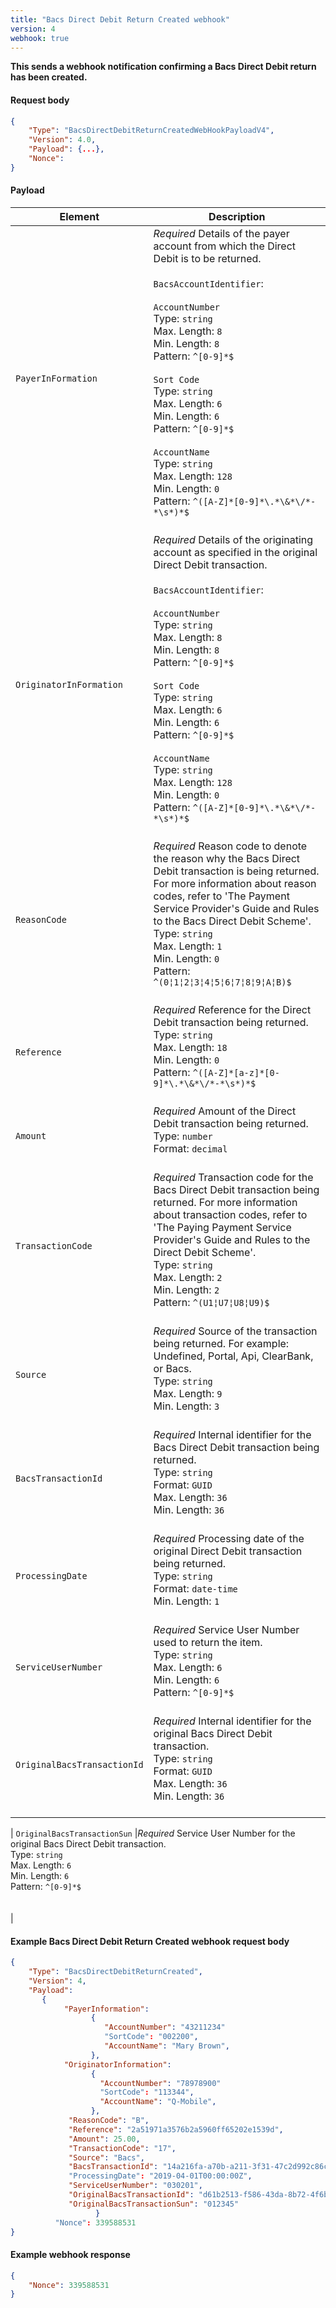 ```yaml
---
title: "Bacs Direct Debit Return Created webhook"
version: 4
webhook: true
---
```


**This sends a webhook notification confirming a Bacs Direct Debit return has been created.**

#### Request body

```json
{
    "Type": "BacsDirectDebitReturnCreatedWebHookPayloadV4",
    "Version": 4.0,
    "Payload": {...},
    "Nonce":
}
```

#### Payload
| Element                       | Description                                                                                                                                                                                                                                                                                                                                                                                                                                                                                                                                                                                                                                                                                                                                                                                                                             |
|-------------------------------|-----------------------------------------------------------------------------------------------------------------------------------------------------------------------------------------------------------------------------------------------------------------------------------------------------------------------------------------------------------------------------------------------------------------------------------------------------------------------------------------------------------------------------------------------------------------------------------------------------------------------------------------------------------------------------------------------------------------------------------------------------------------------------------------------------------------------------------------|
| `PayerInFormation`               |*Required* Details of the payer account from which the Direct Debit is to be returned.<br /><br />`BacsAccountIdentifier`:<br /><br />`AccountNumber`<br />        Type: `string` <br />        Max. Length: `8`<br />        Min. Length: `8`<br />        Pattern: `^[0-9]*$`<br /><br />`Sort Code`<br />        Type: `string`<br />        Max. Length: `6`<br />        Min. Length: `6`<br />        Pattern: `^[0-9]*$`<br /><br />`AccountName`<br />        Type: `string`<br />        Max. Length: `128`<br />        Min. Length: `0`<br />        Pattern: `^([A-Z]*[0-9]*\.*\&*\/*-*\s*)*$`<br /> <br />                                                                                                                                                                                                                                                                                                                                                                                                                                                                    
| `OriginatorInFormation`                      |*Required*  Details of the originating account as specified in the original Direct Debit transaction.<br /><br />`BacsAccountIdentifier`:<br /><br />`AccountNumber`<br />        Type: `string` <br />        Max. Length: `8`<br />        Min. Length: `8`<br />        Pattern: `^[0-9]*$`<br /><br />`Sort Code`<br />        Type: `string`<br />        Max. Length: `6`<br />        Min. Length: `6`<br />        Pattern: `^[0-9]*$`<br /><br />`AccountName`<br />        Type: `string`<br />        Max. Length: `128`<br />        Min. Length: `0`<br />        Pattern: `^([A-Z]*[0-9]*\.*\&*\/*-*\s*)*$`<br /> <br />                                                                                                                                                                                                                                                                                                                                                                                                                                                                                                                                                                                                                                                                                                                                                                                                              |
| `ReasonCode`       |*Required* Reason code to denote the reason why the Bacs Direct Debit transaction is being returned. For more information about reason codes, refer to 'The Payment Service Provider's Guide and Rules to the Bacs Direct Debit Scheme'.<br/>Type: `string` <br/>Max. Length: `1`<br/>Min. Length: `0`<br />        Pattern: `^(0¦1¦2¦3¦4¦5¦6¦7¦8¦9¦A¦B)$`<br /> <br />                                                                                                                                                                                                                                                                                                                                                                                                                                                               
| `Reference`                      |*Required*  Reference for the Direct Debit transaction being returned.<br />Type: `string`<br/>Max. Length: `18`	<br/>Min. Length: `0`<br/>Pattern: `^([A-Z]*[a-z]*[0-9]*\.*\&*\/*-*\s*)*$`<br /><br />                                                                                                                                                                                                                                                                                                                                                                                                                                                                                                                                                                                                             
| `Amount`            |*Required*  Amount of the Direct Debit transaction being returned.<br /> Type: `number`<br/>Format: `decimal`<br /><br />                                                                                                                                                                                                                                                                                                                                                                                                                                                              
| `TransactionCode`            |*Required*  Transaction code for the Bacs Direct Debit transaction being returned. For more information about transaction codes, refer to 'The Paying Payment Service Provider's Guide and Rules to the Direct Debit Scheme'.<br /> Type: `string`<br/>Max. Length: `2`<br/>Min. Length: `2`<br /> Pattern: `^(U1¦U7¦U8¦U9)$`                                                                                                        <br /> <br />                                                                                                                                                                                                                                                                                                                                                                                                                                                                  
| `Source`                |*Required*  Source of the transaction being returned. For example: Undefined, Portal, Api, ClearBank, or Bacs.<br />Type: `string`<br/>Max. Length: `9`<br/>Min. Length: `3`<br/>   <br />                                                                                                                                                                                                                                                                                                                                                                                                                                                              
| `BacsTransactionId`             |*Required*  Internal identifier for the Bacs Direct Debit transaction being returned.<br />Type: `string`<br />Format: `GUID`<br/>Max. Length: `36`<br/>Min. Length: `36`<br/>  <br />                                                                                                                                                                                                                                                                                                                                                                                                                                                                    
| `ProcessingDate`       |*Required* Processing date of the original Direct Debit transaction being returned.<br/>Type: `string` <br/>Format: `date-time`<br/>Min. Length: `1`<br /> <br />                                                                                                                                                                                                                                                                                                                                                                                                                                                               
| `ServiceUserNumber`                    |*Required*  Service User Number used to return the item.<br /> Type: `string`<br />  Max. Length: `6`<br />    Min. Length: `6`<br />    Pattern: `^[0-9]*$` <br /> <br />                                                                                                                                                                                                                                                                                                                                                                                                                                                                  
| `OriginalBacsTransactionId`                   |*Required*  Internal identifier for the original Bacs Direct Debit transaction.<br />Type: `string`<br />Format: `GUID`<br/>Max. Length: `36`<br/>Min. Length: `36`<br/> <br /> 
                                                                                                                                                                                                                                                                                                                                                                                                                                                              
| `OriginalBacsTransactionSun`                    |*Required*  Service User Number for the original Bacs Direct Debit transaction.<br /> Type: `string`<br />  Max. Length: `6`<br />    Min. Length: `6`<br />    Pattern: `^[0-9]*$` <br /> <br />                                                                                                                                                 
                                                                                                                                                                                                                                                                                                                                                                                                                                                                                                                                                                                                                                                                                                                                                                                                                                                                                                                                                                                                                                                                                                                          |

#### Example Bacs Direct Debit Return Created webhook request body

```json
{
    "Type": "BacsDirectDebitReturnCreated",
    "Version": 4,
    "Payload":
       {
            "PayerInformation":
                  {
                     "AccountNumber": "43211234"
                     "SortCode": "002200",
                     "AccountName": "Mary Brown",
                  },
            "OriginatorInformation":
                  {
                    "AccountNumber": "78978900"
                    "SortCode": "113344",
                    "AccountName": "Q-Mobile",
                  },
             "ReasonCode": "B",
             "Reference": "2a51971a3576b2a5960ff65202e1539d",
             "Amount": 25.00,
             "TransactionCode": "17",
             "Source": "Bacs",
             "BacsTransactionId": "14a216fa-a70b-a211-3f31-47c2d992c86c"
             "ProcessingDate": "2019-04-01T00:00:00Z",
             "ServiceUserNumber": "030201",
             "OriginalBacsTransactionId": "d61b2513-f586-43da-8b72-4f6ba2e28fea",
             "OriginalBacsTransactionSun": "012345"
                   }
          "Nonce": 339588531
}
```
#### Example webhook response

```json
{
    "Nonce": 339588531
}
```
